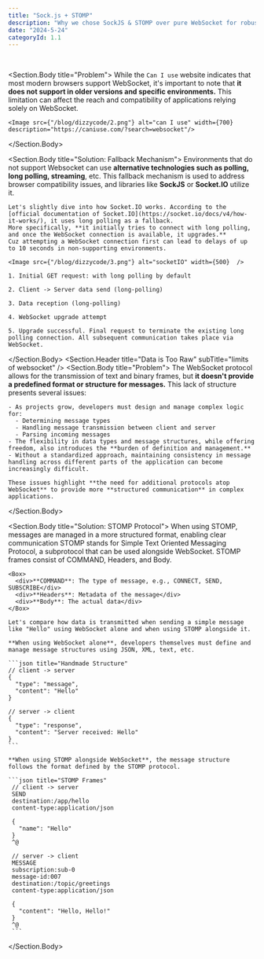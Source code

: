 ```yaml
---
title: "Sock.js + STOMP"
description: "Why we chose SockJS & STOMP over pure WebSocket for robust messaging in DizzyCode Project."
date: "2024-5-24"
categoryId: 1.1
---
```


<br />

<Process>
  <Process.Item
    num={1}
    title="Limits of WebSocket"
    lists={["Limited Browser Support", "Data is Too Raw"]}
  />
  <Process.Item
    num={2}
    title="STOMP"
    lists={["STOMP over WebSocket", "Prefix"]}
  />
</Process>

<Section>
<Section.Header
  title="Limited Browser Support"
  subTitle="limits of websocket"
/>

  <Section.Body title="Problem">
    While the `Can I use` website indicates that most modern browsers support WebSocket,
    it's important to note that **it does not support in older versions and specific environments.**
    This limitation can affect the reach and compatibility of applications relying solely on WebSocket.

    <Image src={"/blog/dizzycode/2.png"} alt="can I use" width={700} description="https://caniuse.com/?search=websocket"/>

  </Section.Body>

  <Section.Body title="Solution: Fallback Mechanism">
    Environments that do not support Websocket can use **alternative technologies such as polling, long polling, streaming**, etc.
    This fallback mechanism is used to address browser compatibility issues, and libraries like **SockJS** or **Socket.IO** utilize it.

    Let's slightly dive into how Socket.IO works. According to the [official documentation of Socket.IO](https://socket.io/docs/v4/how-it-works/), it uses long polling as a fallback.
    More specifically, **it initially tries to connect with long polling, and once the WebSocket connection is available, it upgrades.**
    Cuz attempting a WebSocket connection first can lead to delays of up to 10 seconds in non-supporting environments.

    <Image src={"/blog/dizzycode/3.png"} alt="socketIO" width={500}  />

    1. Initial GET request: with long polling by default

    2. Client -> Server data send (long-polling)

    3. Data reception (long-polling)

    4. WebSocket upgrade attempt

    5. Upgrade successful. Final request to terminate the existing long polling connection. All subsequent communication takes place via WebSocket.

  </Section.Body>
  <Section.Header
    title="Data is Too Raw"
    subTitle="limits of websocket"
  />
  <Section.Body title="Problem">
    The WebSocket protocol allows for the transmission of text and binary frames, but **it doesn't provide a predefined format or structure for messages.**
    This lack of structure presents several issues:

    - As projects grow, developers must design and manage complex logic for:
      - Determining message types
      - Handling message transmission between client and server
      - Parsing incoming messages
    - The flexibility in data types and message structures, while offering freedom, also introduces the **burden of definition and management.**
    - Without a standardized approach, maintaining consistency in message handling across different parts of the application can become increasingly difficult.

    These issues highlight **the need for additional protocols atop WebSocket** to provide more **structured communication** in complex applications.

  </Section.Body>

  <Section.Body title="Solution: STOMP Protocol">
    When using STOMP, messages are managed in a more structured format, enabling clear communication
    STOMP stands for Simple Text Oriented Messaging Protocol, a subprotocol that can be used alongside WebSocket.
    STOMP frames consist of COMMAND, Headers, and Body.

    <Box>
      <div>**COMMAND**: The type of message, e.g., CONNECT, SEND, SUBSCRIBE</div>
      <div>**Headers**: Metadata of the message</div>
      <div>**Body**: The actual data</div>
    </Box>

    Let's compare how data is transmitted when sending a simple message like "Hello" using WebSocket alone and when using STOMP alongside it.

    **When using WebSocket alone**, developers themselves must define and manage message structures using JSON, XML, text, etc.

    ```json title="Handmade Structure"
    // client -> server
    {
      "type": "message",
      "content": "Hello"
    }

    // server -> client
    {
      "type": "response",
      "content": "Server received: Hello"
    }
    ```

    **When using STOMP alongside WebSocket**, the message structure follows the format defined by the STOMP protocol.

    ```json title="STOMP Frames"
     // client -> server
     SEND
     destination:/app/hello
     content-type:application/json

     {
       "name": "Hello"
     }
     ^@

     // server -> client
     MESSAGE
     subscription:sub-0
     message-id:007
     destination:/topic/greetings
     content-type:application/json

     {
       "content": "Hello, Hello!"
     }
     ^@
     ```

  </Section.Body>
</Section>

<Section>
  <Section.Header title="STOMP over WebSocket" subTitle="STOMP" />
</Section>
